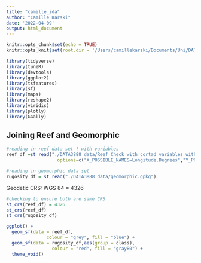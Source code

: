 ```yaml
---
title: "camille_ida"
author: "Camille Karski"
date: '2022-04-09'
output: html_document
---
```


```r
knitr::opts_chunk$set(echo = TRUE)
knitr::opts_knit$set(root.dir = '/Users/camillekarski/Documents/Uni/DATA3888')

library(tidyverse)
library(tuneR)
library(devtools)
library(ggplot2)
library(tsfeatures)
library(sf)
library(maps)
library(reshape2)
library(viridis)
library(plotly)
library(GGally)
```

## Joining Reef and Geomorphic 

```r
#reading in reef data set ! with variables 
reef_df =st_read("./DATA3888_data/Reef_Check_with_cortad_variables_with_annual_rate_of_SST_change.csv",
                   options=c("X_POSSIBLE_NAMES=Longitude.Degrees","Y_POSSIBLE_NAMES=Latitude.Degrees"))

#reading in geomorphic data set
rugosity_df = st_read("./DATA3888_data/geomorphic.gpkg")
```

Geodetic CRS: WGS 84 = 4326 

```r
#checking to ensure both are same CRS
st_crs(reef_df) = 4326
st_crs(reef_df)
st_crs(rugosity_df)
```



```r
ggplot() + 
  geom_sf(data = reef_df,
               colour = "grey", fill = "blue") +
  geom_sf(data = rugosity_df,aes(group = class),
                 colour = "red", fill = "gray80") +
  theme_void()

```










